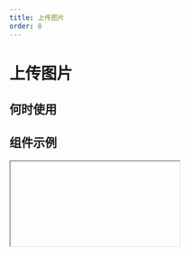 ```yaml
---
title: 上传图片
order: 8
---
```


# 上传图片

## 何时使用

## 组件示例

<Iframe url="https://pre-yida-performance3.alibaba-inc.com/developer/image-field-v2?isRenderNav=false" />

## 组件属性

| 属性名 | 属性code | 类型 | 数据示例 | 动态属性 | 备注 |
| :--- | :--- | :--- | :--- | :--- | :--- |
| 标题 | label | String | '标题' | 是 |  |
| 值 | fieldData | Object | {value: [{ url: 'xxx', name: 'xx'}]} | 是 |  |
| 标题位置 | labelAlign | String | “left” | 否 | 可选值：“left”,”top” |
| 标题宽度 | labelColSpan | Number | 4 | 否 |  |
| 标题偏移 | labelColOffset | Number  | 0 | 否 |  |
| 内容宽度 | wrapperColSpan | Number  | 0 | 否 |  |
| 内容偏移 | wrapperColOffset | Number  | 0 | 否 |  |
| 标题对齐 | labelTextAlign | String | “left” | 否 | 可选值：“left”,”right' |
| 描述信息 | tips | String | '这是一段描述信息' | 否 |  |
| 尺寸 | size | String | “small” | 否 | 可选值：“small”,”medium”,'large' |
| 状态 | behavior | String | {fieldBehavior: 'NORMAL'} | 是 | fieldBehavior 可选值：'NORMAL','DISABLED','READONLY','HIDDEN' |
| 校验 | validation | Array | [{type:'required'}] | 是 | 可选值：{type:'required'}, {type: 'customValidate', message: '请选择今日之前的日期', param: 'function validateRule(value) { return value <= new Date().getTime(); }'} |
| 上传类型 | type | String | 'normal' |否|可选值 'normal', 'card', 'drag'|
|上传列表样式|listType|String| 'normal' |否|可选值 'normal', 'card', 'drag'|
|按钮内容|buttonText|String|'上传图片'|否||
|按钮尺寸|buttonSize|String|'medium'|否|可选值 'small','medium','large'|
|按钮类型|buttonType|String|'primary'|否|可选值 'primary','secondary','normal'|
|多选|multiple|Boolean|false|否||
|上传超时|timeout|Number|''|否||
|接口地址|url|String|''|否|可在 VM 中通过 globalProps 统一配置|
|name|name|String|''|否|上传时发送给服务端的 name|
|额外参数|data|Object|{}|否|上传可附带的额外参数|
|上传前处理函数 | beforeUpload | Function | function(file, options){ return true } | 否 |  |
|数据处理|formatter|Function||否|数据处理函数|
|最大上传图片个数|limit|Number||否||
|是否允许请求携带 cookie|withCredentials|Boolean|false|否||
|自动上传|autoUpload|Boolean|true|否|关闭后，需要手动调用 this.fieldId.getInstance().startUpload() 开始上传|
|上传图片类型|accept|String|'image/png, image/jpg, image/jpeg, image/gif, image/bmp'|否||
| 值发生改变事件 | onChange | Function | function(value){ console.log(value); } | 否 |  |
| 上传中 | onProgress | Function | function(){ console.log('onProgress'); } | 否 |  |
| 上传成功回调函数 | onSuccess | Function | function(file, value){ console.log(file, value); } | 否 |  |
| 上传失败 | onError | Function | function onError(file, value) { console.log('onError', file, value);} | 否 |  |
| 选择文件 | onSelect | Function | function onSelect() {console.log('onSelect');} | 否 |  |
| 点击移除 | onRemove | Function | function onRemove(file) {  console.log('onRemove', file);} | 否 |  |
| 取消上传 | onCancel | Function | function onCancel() { console.log('onCancel');} | 否 |  |
| 拖拽经过 | onDragOver | Function | function onDragOver() { console.log('onDragOver');} | 否 |  |
| 拖拽离开 | onDragLeave | Function | function onDragLeave() {console.log('onDragLeave');} | 否 |  |
| 拖拽完成 | onDrop | Function | function onDrop() { console.log('onDrop');} | 否 |  |